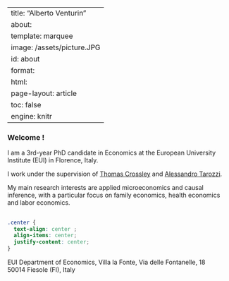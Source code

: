 
---
title: "Alberto Venturin"
about: 
  template: marquee
  image: /assets/picture.JPG
  id: about
format: 
  html:
    page-layout: article
    toc: false
engine: knitr
---

:::{#about}
### Welcome ! 

I am a 3rd-year PhD candidate in Economics at the European University Institute (EUI) in Florence, Italy. 

I work under the supervision of [Thomas Crossley](https://sites.google.com/site/tfcrossley/) and [Alessandro Tarozzi](https://sites.google.com/site/alessandrotarozzi/home).

My main research interests are applied microeconomics and causal inference, with a particular focus on family economics, health economics and labor economics.

:::

##

```css
.center {
  text-align: center ;
  align-items: center;
  justify-content: center;
}
```


::: {.center}
EUI Department of Economics, Villa la Fonte, Via delle Fontanelle, 18 <br>
50014 Fiesole (FI), Italy
:::


